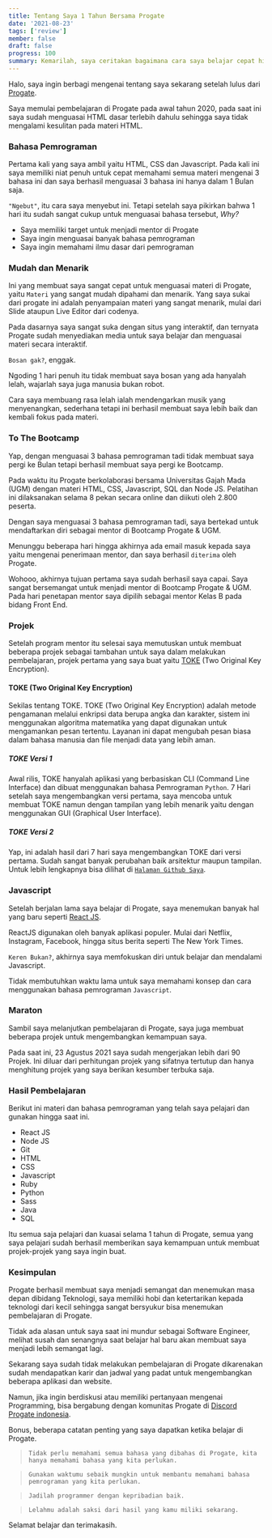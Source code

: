 ```yaml
---
title: Tentang Saya 1 Tahun Bersama Progate
date: '2021-08-23'
tags: ['review']
member: false
draft: false
progress: 100
summary: Kemarilah, saya ceritakan bagaimana cara saya belajar cepat hingga menjadi mahir dalam programming.
---
```


Halo, saya ingin berbagi mengenai tentang saya sekarang setelah lulus dari [Progate](https://progate.com).

<TOCInline toc={props.toc} />

Saya memulai pembelajaran di Progate pada awal tahun 2020, pada saat ini saya sudah menguasai HTML dasar terlebih dahulu sehingga saya tidak mengalami kesulitan pada materi HTML.

### Bahasa Pemrograman

Pertama kali yang saya ambil yaitu HTML, CSS dan Javascript. Pada kali ini saya memiliki niat penuh untuk cepat memahami semua materi mengenai 3 bahasa ini dan saya berhasil menguasai 3 bahasa ini hanya dalam 1 Bulan saja.

`"Ngebut"`, itu cara saya menyebut ini. Tetapi setelah saya pikirkan bahwa 1 hari itu sudah sangat cukup untuk menguasai bahasa tersebut, _Why?_

- Saya memiliki target untuk menjadi mentor di Progate
- Saya ingin menguasai banyak bahasa pemrograman
- Saya ingin memahami ilmu dasar dari pemrograman

### Mudah dan Menarik

Ini yang membuat saya sangat cepat untuk menguasai materi di Progate, yaitu `Materi` yang sangat mudah dipahami dan menarik.
Yang saya sukai dari progate ini adalah penyampaian materi yang sangat menarik, mulai dari Slide ataupun Live Editor dari codenya.

Pada dasarnya saya sangat suka dengan situs yang interaktif, dan ternyata Progate sudah menyediakan media untuk saya belajar dan menguasai materi secara interaktif.

`Bosan gak?`, enggak.

Ngoding 1 hari penuh itu tidak membuat saya bosan yang ada hanyalah lelah, wajarlah saya juga manusia bukan robot.

Cara saya membuang rasa lelah ialah mendengarkan musik yang menyenangkan, sederhana tetapi ini berhasil membuat saya lebih baik dan kembali fokus pada materi.

### To The Bootcamp

Yap, dengan menguasai 3 bahasa pemrograman tadi tidak membuat saya pergi ke Bulan tetapi berhasil membuat saya pergi ke Bootcamp.

Pada waktu itu Progate berkolaborasi bersama Universitas Gajah Mada (UGM) dengan materi HTML, CSS, Javascript, SQL dan Node JS. Pelatihan ini dilaksanakan selama 8 pekan secara online dan diikuti oleh 2.800 peserta.

Dengan saya menguasai 3 bahasa pemrograman tadi, saya bertekad untuk mendaftarkan diri sebagai mentor di Bootcamp Progate & UGM.

Menunggu beberapa hari hingga akhirnya ada email masuk kepada saya yaitu mengenai penerimaan mentor, dan saya berhasil `diterima` oleh Progate.

Wohooo, akhirnya tujuan pertama saya sudah berhasil saya capai. Saya sangat bersemangat untuk menjadi mentor di Bootcamp Progate & UGM.
Pada hari penetapan mentor saya dipilih sebagai mentor Kelas B pada bidang Front End.

### Projek

Setelah program mentor itu selesai saya memutuskan untuk membuat beberapa projek sebagai tambahan untuk saya dalam melakukan pembelajaran, projek pertama yang saya buat yaitu [TOKE](https://github.com/rahmatagungj/toke) (Two Original Key Encryption).

#### TOKE (Two Original Key Encryption)

Sekilas tentang TOKE.
TOKE (Two Original Key Encryption) adalah metode pengamanan melalui enkripsi data berupa angka dan karakter, sistem ini menggunakan algoritma matematika yang dapat digunakan untuk mengamankan pesan tertentu. Layanan ini dapat mengubah pesan biasa dalam bahasa manusia dan file menjadi data yang lebih aman.

<InlinePost
  href="https://progate.com/success_stories/rahmat-indonesia"
  title="Review Dari Progate"
  description="Dari Belajar Coding di Progate, Hingga Bisa Buat Aplikasi Enkripsi!"
/>

##### TOKE Versi 1

Awal rilis, TOKE hanyalah aplikasi yang berbasiskan CLI (Command Line Interface) dan dibuat menggunakan bahasa Pemrograman `Python`.
7 Hari setelah saya mengembangkan versi pertama, saya mencoba untuk membuat TOKE namun dengan tampilan yang lebih menarik yaitu dengan menggunakan GUI (Graphical User Interface).

##### TOKE Versi 2

Yap, ini adalah hasil dari 7 hari saya mengembangkan TOKE dari versi pertama. Sudah sangat banyak perubahan baik arsitektur maupun tampilan.
Untuk lebih lengkapnya bisa dilihat di [`Halaman Github Saya`](https://github.com/rahmatagungj/toke).

### Javascript

Setelah berjalan lama saya belajar di Progate, saya menemukan banyak hal yang baru seperti [React JS](https://reactjs.org/).

ReactJS digunakan oleh banyak aplikasi populer. Mulai dari Netflix, Instagram, Facebook, hingga situs berita seperti The New York Times.

`Keren Bukan?`, akhirnya saya memfokuskan diri untuk belajar dan mendalami Javascript.

Tidak membutuhkan waktu lama untuk saya memahami konsep dan cara menggunakan bahasa pemrograman `Javascript`.

### Maraton

Sambil saya melanjutkan pembelajaran di Progate, saya juga membuat beberapa projek untuk mengembangkan kemampuan saya.

Pada saat ini, 23 Agustus 2021 saya sudah mengerjakan lebih dari 90 Projek. Ini diluar dari perhitungan projek yang sifatnya tertutup dan hanya menghitung projek yang saya berikan kesumber terbuka saja.

<InlinePost
  href="https://github.com/rahmatagungj?tab=repositories"
  title="Daftar Projek Saya"
  description=""
/>

### Hasil Pembelajaran

Berikut ini materi dan bahasa pemrograman yang telah saya pelajari dan gunakan hingga saat ini.

- React JS
- Node JS
- Git
- HTML
- CSS
- Javascript
- Ruby
- Python
- Sass
- Java
- SQL

Itu semua saja pelajari dan kuasai selama 1 tahun di Progate, semua yang saya pelajari sudah berhasil memberikan saya kemampuan untuk membuat projek-projek yang saya ingin buat.

### Kesimpulan

Progate berhasil membuat saya menjadi semangat dan menemukan masa depan dibidang Teknologi, saya memiliki hobi dan ketertarikan kepada teknologi dari kecil sehingga sangat bersyukur bisa menemukan pembelajaran di Progate.

Tidak ada alasan untuk saya saat ini mundur sebagai Software Engineer, melihat susah dan senangnya saat belajar hal baru akan membuat saya menjadi lebih semangat lagi.

Sekarang saya sudah tidak melakukan pembelajaran di Progate dikarenakan sudah mendapatkan karir dan jadwal yang padat untuk mengembangkan beberapa aplikasi dan website.

Namun, jika ingin berdiskusi atau memiliki pertanyaan mengenai Programming, bisa bergabung dengan komunitas Progate di [Discord Progate indonesia](https://discord.gg/HcUSXemgJN).

Bonus, beberapa catatan penting yang saya dapatkan ketika belajar di Progate.

> `Tidak perlu memahami semua bahasa yang dibahas di Progate, kita hanya memahami bahasa yang kita perlukan.`

> `Gunakan waktumu sebaik mungkin untuk membantu memahami bahasa pemrograman yang kita perlukan.`

> `Jadilah programmer dengan kepribadian baik.`

> `Lelahmu adalah saksi dari hasil yang kamu miliki sekarang.`

Selamat belajar dan terimakasih.
